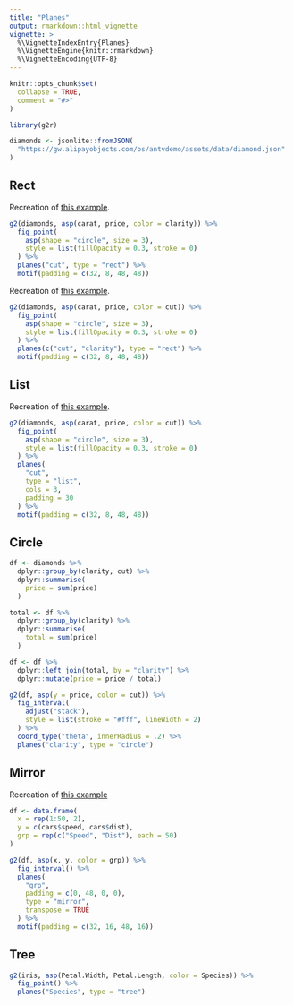 ```yaml
---
title: "Planes"
output: rmarkdown::html_vignette
vignette: >
  %\VignetteIndexEntry{Planes}
  %\VignetteEngine{knitr::rmarkdown}
  %\VignetteEncoding{UTF-8}
---
```


```r
knitr::opts_chunk$set(
  collapse = TRUE,
  comment = "#>"
)
```

```r
library(g2r)
```

```r
diamonds <- jsonlite::fromJSON(
  "https://gw.alipayobjects.com/os/antvdemo/assets/data/diamond.json"
)
```

## Rect

Recreation of [this example](https://g2.antv.vision/en/examples/facet/facet#column).

```r
g2(diamonds, asp(carat, price, color = clarity)) %>% 
  fig_point(
    asp(shape = "circle", size = 3),
    style = list(fillOpacity = 0.3, stroke = 0)
  ) %>% 
  planes("cut", type = "rect") %>% 
  motif(padding = c(32, 8, 48, 48))
```

Recreation of [this example](https://g2.antv.vision/en/examples/facet/facet#rect).

```r
g2(diamonds, asp(carat, price, color = cut)) %>% 
  fig_point(
    asp(shape = "circle", size = 3),
    style = list(fillOpacity = 0.3, stroke = 0)
  ) %>% 
  planes(c("cut", "clarity"), type = "rect") %>% 
  motif(padding = c(32, 8, 48, 48))
```

## List

Recreation of [this example](https://g2.antv.vision/en/examples/facet/facet#list).

```r
g2(diamonds, asp(carat, price, color = cut)) %>% 
  fig_point(
    asp(shape = "circle", size = 3),
    style = list(fillOpacity = 0.3, stroke = 0)
  ) %>% 
  planes(
    "cut", 
    type = "list",
    cols = 3,
    padding = 30
  ) %>% 
  motif(padding = c(32, 8, 48, 48))
```

## Circle

```r
df <- diamonds %>% 
  dplyr::group_by(clarity, cut) %>% 
  dplyr::summarise(
    price = sum(price)
  )

total <- df %>% 
  dplyr::group_by(clarity) %>% 
  dplyr::summarise(
    total = sum(price)
  )

df <- df %>% 
  dplyr::left_join(total, by = "clarity") %>% 
  dplyr::mutate(price = price / total)

g2(df, asp(y = price, color = cut)) %>% 
  fig_interval(
    adjust("stack"),
    style = list(stroke = "#fff", lineWidth = 2)
  ) %>% 
  coord_type("theta", innerRadius = .2) %>% 
  planes("clarity", type = "circle")
```

## Mirror

Recreation of [this example](https://g2.antv.vision/en/examples/facet/facet#mirror-transpose)

```r
df <- data.frame(
  x = rep(1:50, 2),
  y = c(cars$speed, cars$dist),
  grp = rep(c("Speed", "Dist"), each = 50)
)

g2(df, asp(x, y, color = grp)) %>% 
  fig_interval() %>% 
  planes(
    "grp", 
    padding = c(0, 48, 0, 0),
    type = "mirror", 
    transpose = TRUE
  ) %>% 
  motif(padding = c(32, 16, 48, 16))
```

## Tree

```r
g2(iris, asp(Petal.Width, Petal.Length, color = Species)) %>% 
  fig_point() %>% 
  planes("Species", type = "tree")
```
